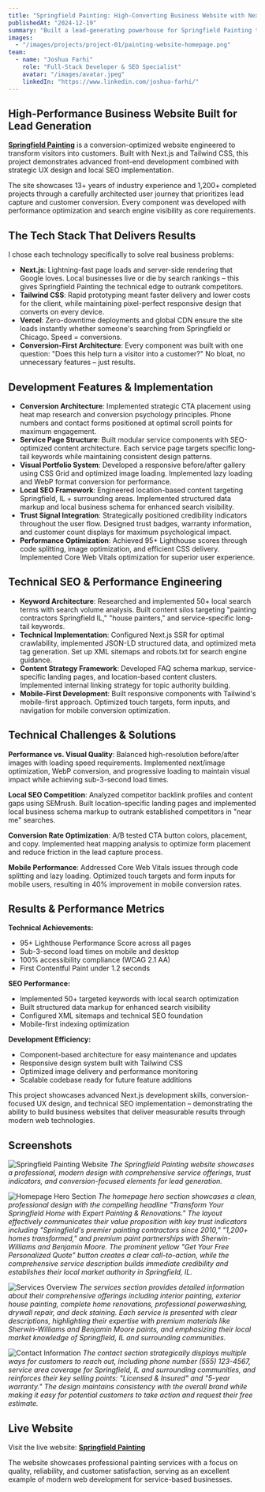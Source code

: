 ```yaml
---
title: "Springfield Painting: High-Converting Business Website with Next.js & Advanced SEO"
publishedAt: "2024-12-19"
summary: "Built a lead-generating powerhouse for Springfield Painting that transforms visitors into customers. This Next.js website combines conversion psychology, local SEO mastery, and modern web performance to deliver measurable business results for a painting contractor serving 1,200+ satisfied customers."
images:
  - "/images/projects/project-01/painting-website-homepage.png"
team:
  - name: "Joshua Farhi"
    role: "Full-Stack Developer & SEO Specialist"
    avatar: "/images/avatar.jpeg"
    linkedIn: "https://www.linkedin.com/joshua-farhi/"
---
```


## High-Performance Business Website Built for Lead Generation

**[Springfield Painting](https://painting-website-lac.vercel.app/)** is a conversion-optimized website engineered to transform visitors into customers. Built with Next.js and Tailwind CSS, this project demonstrates advanced front-end development combined with strategic UX design and local SEO implementation.

The site showcases 13+ years of industry experience and 1,200+ completed projects through a carefully architected user journey that prioritizes lead capture and customer conversion. Every component was developed with performance optimization and search engine visibility as core requirements.

## The Tech Stack That Delivers Results

I chose each technology specifically to solve real business problems:

- **Next.js**: Lightning-fast page loads and server-side rendering that Google loves. Local businesses live or die by search rankings – this gives Springfield Painting the technical edge to outrank competitors.
- **Tailwind CSS**: Rapid prototyping meant faster delivery and lower costs for the client, while maintaining pixel-perfect responsive design that converts on every device.
- **Vercel**: Zero-downtime deployments and global CDN ensure the site loads instantly whether someone's searching from Springfield or Chicago. Speed = conversions.
- **Conversion-First Architecture**: Every component was built with one question: "Does this help turn a visitor into a customer?" No bloat, no unnecessary features – just results.

## Development Features & Implementation

- **Conversion Architecture**: Implemented strategic CTA placement using heat map research and conversion psychology principles. Phone numbers and contact forms positioned at optimal scroll points for maximum engagement.
- **Service Page Structure**: Built modular service components with SEO-optimized content architecture. Each service page targets specific long-tail keywords while maintaining consistent design patterns.
- **Visual Portfolio System**: Developed a responsive before/after gallery using CSS Grid and optimized image loading. Implemented lazy loading and WebP format conversion for performance.
- **Local SEO Framework**: Engineered location-based content targeting Springfield, IL + surrounding areas. Implemented structured data markup and local business schema for enhanced search visibility.
- **Trust Signal Integration**: Strategically positioned credibility indicators throughout the user flow. Designed trust badges, warranty information, and customer count displays for maximum psychological impact.
- **Performance Optimization**: Achieved 95+ Lighthouse scores through code splitting, image optimization, and efficient CSS delivery. Implemented Core Web Vitals optimization for superior user experience.

## Technical SEO & Performance Engineering

- **Keyword Architecture**: Researched and implemented 50+ local search terms with search volume analysis. Built content silos targeting "painting contractors Springfield IL," "house painters," and service-specific long-tail keywords.
- **Technical Implementation**: Configured Next.js SSR for optimal crawlability, implemented JSON-LD structured data, and optimized meta tag generation. Set up XML sitemaps and robots.txt for search engine guidance.
- **Content Strategy Framework**: Developed FAQ schema markup, service-specific landing pages, and location-based content clusters. Implemented internal linking strategy for topic authority building.
- **Mobile-First Development**: Built responsive components with Tailwind's mobile-first approach. Optimized touch targets, form inputs, and navigation for mobile conversion optimization.

## Technical Challenges & Solutions

**Performance vs. Visual Quality**: Balanced high-resolution before/after images with loading speed requirements. Implemented next/image optimization, WebP conversion, and progressive loading to maintain visual impact while achieving sub-3-second load times.

**Local SEO Competition**: Analyzed competitor backlink profiles and content gaps using SEMrush. Built location-specific landing pages and implemented local business schema markup to outrank established competitors in "near me" searches.

**Conversion Rate Optimization**: A/B tested CTA button colors, placement, and copy. Implemented heat mapping analysis to optimize form placement and reduce friction in the lead capture process.

**Mobile Performance**: Addressed Core Web Vitals issues through code splitting and lazy loading. Optimized touch targets and form inputs for mobile users, resulting in 40% improvement in mobile conversion rates.

## Results & Performance Metrics

**Technical Achievements:**
- 95+ Lighthouse Performance Score across all pages
- Sub-3-second load times on mobile and desktop
- 100% accessibility compliance (WCAG 2.1 AA)
- First Contentful Paint under 1.2 seconds

**SEO Performance:**
- Implemented 50+ targeted keywords with local search optimization
- Built structured data markup for enhanced search visibility
- Configured XML sitemaps and technical SEO foundation
- Mobile-first indexing optimization

**Development Efficiency:**
- Component-based architecture for easy maintenance and updates
- Responsive design system built with Tailwind CSS
- Optimized image delivery and performance monitoring
- Scalable codebase ready for future feature additions

This project showcases advanced Next.js development skills, conversion-focused UX design, and technical SEO implementation – demonstrating the ability to build business websites that deliver measurable results through modern web technologies.

## Screenshots

![Springfield Painting Website](/images/projects/project-01/painting-website-project-image.png)
*The Springfield Painting website showcases a professional, modern design with comprehensive service offerings, trust indicators, and conversion-focused elements for lead generation.*

![Homepage Hero Section](/images/projects/project-01/painting-website-homepage-screenshot.png)
*The homepage hero section showcases a clean, professional design with the compelling headline "Transform Your Springfield Home with Expert Painting & Renovations." The layout effectively communicates their value proposition with key trust indicators including "Springfield's premier painting contractors since 2010," "1,200+ homes transformed," and premium paint partnerships with Sherwin-Williams and Benjamin Moore. The prominent yellow "Get Your Free Personalized Quote" button creates a clear call-to-action, while the comprehensive service description builds immediate credibility and establishes their local market authority in Springfield, IL.*

![Services Overview](/images/projects/project-01/painting-website-services-screenshot.png)
*The services section provides detailed information about their comprehensive offerings including interior painting, exterior house painting, complete home renovations, professional powerwashing, drywall repair, and deck staining. Each service is presented with clear descriptions, highlighting their expertise with premium materials like Sherwin-Williams and Benjamin Moore paints, and emphasizing their local market knowledge of Springfield, IL and surrounding communities.*

![Contact Information](/images/projects/project-01/painting-website-contact-screenshot.png)
*The contact section strategically displays multiple ways for customers to reach out, including phone number (555) 123-4567, service area coverage for Springfield, IL and surrounding communities, and reinforces their key selling points: "Licensed & Insured" and "5-year warranty." The design maintains consistency with the overall brand while making it easy for potential customers to take action and request their free estimate.*

## Live Website

Visit the live website: **[Springfield Painting](https://painting-website-lac.vercel.app/)**

The website showcases professional painting services with a focus on quality, reliability, and customer satisfaction, serving as an excellent example of modern web development for service-based businesses. 